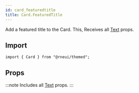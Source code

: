 ```yaml
---
id: card_featuredtitle
title: Card.FeaturedTitle
---
```



Add a featured title to the Card.
This, Receives all [Text](text#props) props.

## Import

```tsx
import { Card } from "@rneui/themed";
```

## Props

:::note
Includes all [Text](text#props) props.
:::
